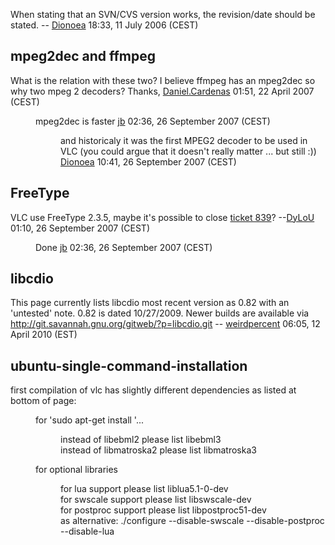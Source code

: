 When stating that an SVN/CVS version works, the revision/date should be stated. -- [[User:Dionoea|Dionoea]] 18:33, 11 July 2006 (CEST)

==mpeg2dec and ffmpeg==
What is the relation with these two?  I believe ffmpeg has an mpeg2dec so why two mpeg 2 decoders? Thanks, [[User:Daniel.Cardenas|Daniel.Cardenas]] 01:51, 22 April 2007 (CEST)
: mpeg2dec is faster [[User:J-b|jb]] 02:36, 26 September 2007 (CEST)
:: and historicaly it was the first MPEG2 decoder to be used in VLC (you could argue that it doesn't really matter ... but still :)) [[User:Dionoea|Dionoea]] 10:41, 26 September 2007 (CEST)

==FreeType==
VLC use FreeType 2.3.5, maybe it's possible to close [http://trac.videolan.org/vlc/ticket/839 ticket 839]?
--[[User:DyLoU|DyLoU]] 01:10, 26 September 2007 (CEST)
: Done [[User:J-b|jb]] 02:36, 26 September 2007 (CEST)

==libcdio==
This page currently lists libcdio most recent version as 0.82 with an 'untested' note. 0.82 is dated 10/27/2009. Newer builds are available via http://git.savannah.gnu.org/gitweb/?p=libcdio.git -- [[User:weirdpercent|weirdpercent]] 06:05, 12 April 2010 (EST)

==ubuntu-single-command-installation==
first compilation of vlc has slightly different dependencies as listed at bottom of page:
: for 'sudo apt-get install '...
:: instead of libebml2 please list libebml3
:: instead of libmatroska2 please list libmatroska3
: for optional libraries
:: for lua support please list liblua5.1-0-dev
:: for swscale support please list libswscale-dev
:: for postproc support please list libpostproc51-dev
:: as alternative: ./configure --disable-swscale --disable-postproc --disable-lua